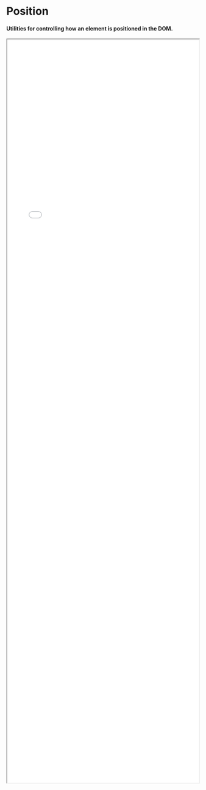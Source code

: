 
<Meta title="Utilities/Position" />

# Position

#### Utilities for controlling how an element is positioned in the DOM.

<div style={{ marginTop: '30px' }}></div>

<iframe src="./tables/position.html" width="100%" height="50%" style={{
    border: 'none',
    overflow: 'hidden',
}}/>